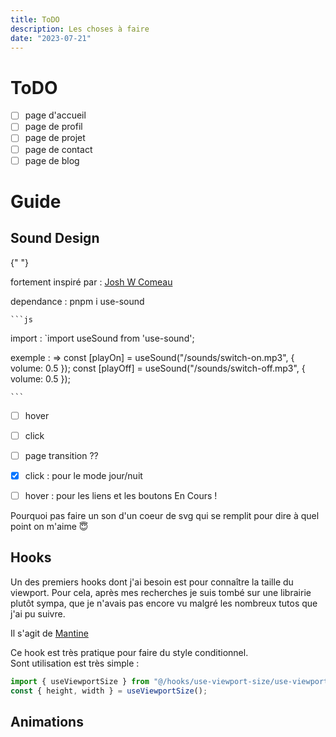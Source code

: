 ```yaml
---
title: ToDO
description: Les choses à faire
date: "2023-07-21"
---
```


# ToDO

- [ ] page d'accueil
- [ ] page de profil
- [ ] page de projet
- [ ] page de contact
- [ ] page de blog
  <div className="h-5" />

<h1 id="guide">Guide</h1>

<h2 id="sound_design">Sound Design</h2>{" "}

fortement inspiré par : <a href='https://www.joshwcomeau.com/react/announcing-use-sound-react-hook/#interrupting-sounds-10' target='_blank'>Josh W Comeau</a>

dependance : pnpm i use-sound

    ```js

import : `import useSound from 'use-sound';

exemple : =>
const [playOn] = useSound("/sounds/switch-on.mp3", { volume: 0.5 });
const [playOff] = useSound("/sounds/switch-off.mp3", { volume: 0.5 });

    ```

- [ ] hover
- [ ] click
- [ ] page transition ??

- [x] click : pour le mode jour/nuit

- [ ] hover : pour les liens et les boutons En Cours !

Pourquoi pas faire un son d'un coeur de svg qui se remplit pour dire à quel point on m'aime 😇

<h2 id="hooks">Hooks</h2>

Un des premiers hooks dont j'ai besoin est pour connaître la taille du viewport. Pour cela, après mes recherches je suis tombé sur une librairie plutôt sympa, que je n'avais pas encore vu malgré les nombreux tutos que j'ai pu suivre.

Il s'agit de <a href="https://mantine.dev/" target="_blank">Mantine</a>

Ce hook est très pratique pour faire du style conditionnel.  
Sont utilisation est très simple :

```js
import { useViewportSize } from "@/hooks/use-viewport-size/use-viewport-size";
const { height, width } = useViewportSize();
```

<h2 id="animations">Animations</h2>
